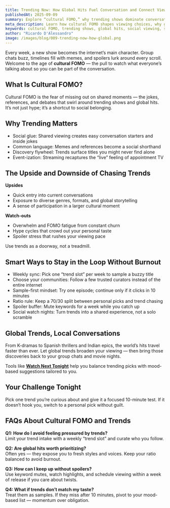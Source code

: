 ```yaml
---
title: Trending Now: How Global Hits Fuel Conversation and Connect Viewers
publishedAt: 2025-09-09
summary: Explore “cultural FOMO,” why trending shows dominate conversations, and how to stay in the loop without burning out.
meta_description: Learn how cultural FOMO shapes viewing choices, why global hits fuel social connection, and practical ways to follow trends while keeping your watchlist intentional.
keywords: cultural FOMO, trending shows, global hits, social viewing, stay updated streaming, connect with friends, watchlist strategy
author: "Ricardo D'Alessandro"
image: /images/blog/009-trending-now-how-global.png
---
```


Every week, a new show becomes the internet’s main character. Group chats buzz, timelines fill with memes, and spoilers lurk around every scroll. Welcome to the age of **cultural FOMO** — the pull to watch what everyone’s talking about so you can be part of the conversation.

## What Is Cultural FOMO?

Cultural FOMO is the fear of missing out on shared moments — the jokes, references, and debates that swirl around trending shows and global hits. It’s not just hype; it’s a shortcut to social belonging.

## Why Trending Matters

- Social glue: Shared viewing creates easy conversation starters and inside jokes
- Common language: Memes and references become a social shorthand
- Discovery flywheel: Trends surface titles you might never find alone
- Event-ization: Streaming recaptures the “live” feeling of appointment TV

## The Upside and Downside of Chasing Trends

**Upsides**

- Quick entry into current conversations
- Exposure to diverse genres, formats, and global storytelling
- A sense of participation in a larger cultural moment

**Watch-outs**

- Overwhelm and FOMO fatigue from constant churn
- Hype cycles that crowd out your personal taste
- Spoiler stress that rushes your viewing pace

Use trends as a doorway, not a treadmill.

## Smart Ways to Stay in the Loop Without Burnout

- Weekly sync: Pick one “trend slot” per week to sample a buzzy title
- Choose your communities: Follow a few trusted curators instead of the entire internet
- Sample-first mindset: Try one episode; continue only if it clicks in 10 minutes
- Ratio rule: Keep a 70/30 split between personal picks and trend chasing
- Spoiler buffer: Mute keywords for a week while you catch up
- Social watch nights: Turn trends into a shared experience, not a solo scramble

## Global Trends, Local Conversations

From K-dramas to Spanish thrillers and Indian epics, the world’s hits travel faster than ever. Let global trends broaden your viewing — then bring those discoveries back to your group chats and movie nights.

Tools like **[Watch Next Tonight](https://watchnexttonight.com)** help you balance trending picks with mood-based suggestions tailored to you.

## Your Challenge Tonight

Pick one trend you’re curious about and give it a focused 10-minute test. If it doesn’t hook you, switch to a personal pick without guilt.

## FAQs About Cultural FOMO and Trends

**Q1: How do I avoid feeling pressured by trends?**  
Limit your trend intake with a weekly “trend slot” and curate who you follow.

**Q2: Are global hits worth prioritizing?**  
Often yes — they expose you to fresh styles and voices. Keep your ratio balanced to avoid burnout.

**Q3: How can I keep up without spoilers?**  
Use keyword mutes, watch highlights, and schedule viewing within a week of release if you care about twists.

**Q4: What if trends don’t match my taste?**  
Treat them as samples. If they miss after 10 minutes, pivot to your mood-based list — momentum over obligation.

